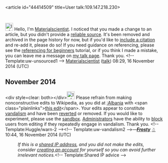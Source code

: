 <article id="44414509" title=User talk:109.147.218.230>
	<talkpage id="44414509" title="User talk:109.147.218.230">
[[Image:Information.svg|25px|alt=Information icon]] Hello, I'm [[User:Materialscientist|Materialscientist]]. I noticed that you made a change to an article,  but you didn't provide a [[Wikipedia:Identifying reliable sources|reliable source]]. It's been removed and archived in the page history for now, but if you'd like to [[Wikipedia:Citing sources|include a citation]] and re-add it, please do so! If you need guidance on referencing, please see the [[Help:Referencing for beginners|referencing for beginners]] tutorial, or if you think I made a mistake, you can leave me a message on [[User_talk:Materialscientist|my talk page]]. Thank you. &lt;!-- Template:uw-unsourced1 --&gt; [[User:Materialscientist|Materialscientist]] ([[User talk:Materialscientist|talk]]) 08:29, 16 November 2014 (UTC)

== November 2014 ==

&lt;div style=clear: both&gt;&lt;/div&gt;[[File:Information orange.svg|25px|alt=Information icon]] Please refrain from making nonconstructive edits to Wikipedia, as you did at [[:Albania]] with &lt;span class=&quot;plainlinks&quot;&gt;[https://en.wikipedia.org/w/index.php?title=Albania&amp;diff=634053307 this edit]&lt;/span&gt;. Your edits appear to constitute [[Wikipedia:Vandalism|vandalism]] and have been [[Help:Reverting|reverted]] or removed. If you would like to experiment, please use the [[Wikipedia:Sandbox|sandbox]]. [[Wikipedia:Administrators|Administrators]] have the ability to [[WP:BLOCK|block]] users from editing if they repeatedly engage in vandalism. Thank you. &lt;!-- Template:Huggle/warn-2 --&gt;&lt;!-- Template:uw-vandalism2 --&gt;—'''''[[User:Frosty|Frosty]]''''' [[User talk:Frosty|☃]] 10:44, 16 November 2014 (UTC)
:''If this is a [[Network address translation|shared IP address]], and you did not make the edits, consider [[Wikipedia:Why create an account?|creating an account]] for yourself so you can avoid further irrelevant notices.''&lt;!-- Template:Shared IP advice --&gt;
	</talkpage>
</article>